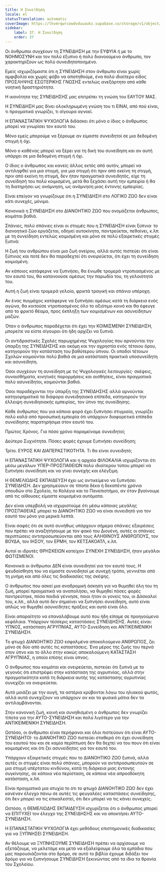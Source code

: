 ```yaml
---
title: Η Συνείδηση
locale: el
statusTranslation: automatic
coverImage: https://lhvmrqwrcowdvduuaukz.supabase.co/storage/v1/object/public/strapi-uploads/small_cover-educacion-fundamental.webp-2d51a7828a2b1309555be27f7e2a61a0.webp
sidebar:
    label: 37. Η Συνείδηση
    order: 37
---
```

Οι άνθρωποι συγχέουν τη ΣΥΝΕΙΔΗΣΗ με την ΕΥΦΥΙΑ ή με το ΝΟΗΜΟΣΥΝΗ και τον πολύ έξυπνο ή πολύ διανοούμενο άνθρωπο, τον χαρακτηρίζουν ως πολύ συνειδητοποιημένο.

Εμείς ισχυριζόμαστε ότι η ΣΥΝΕΙΔΗΣΗ στον άνθρωπο είναι χωρίς αμφιβολία και χωρίς φόβο να απατηθούμε, ένα πολύ ιδιαίτερο είδος ΠΡΟΣΛΗΨΗΣ ΕΣΩΤΕΡΙΚΗΣ ΓΝΩΣΗΣ εντελώς ανεξάρτητο από κάθε νοητική δραστηριότητα.

Η ικανότητα της ΣΥΝΕΙΔΗΣΗΣ μας επιτρέπει τη γνώση του ΕΑΥΤΟΥ ΜΑΣ.

Η ΣΥΝΕΙΔΗΣΗ μας δίνει ολοκληρωμένη γνώση του τι ΕΙΝΑΙ, από πού είναι, τι πραγματικά γνωρίζει, τι σίγουρα αγνοεί.

Η ΕΠΑΝΑΣΤΑΤΙΚΗ ΨΥΧΟΛΟΓΙΑ διδάσκει ότι μόνο ο ίδιος ο άνθρωπος μπορεί να γνωρίσει τον εαυτό του.

Μόνο εμείς μπορούμε να ξέρουμε αν είμαστε συνειδητοί σε μια δεδομένη στιγμή ή όχι.

Μόνο ο καθένας μπορεί να ξέρει για τη δική του συνείδηση και αν αυτή υπάρχει σε μια δεδομένη στιγμή ή όχι.

Ο ίδιος ο άνθρωπος και κανείς άλλος εκτός από αυτόν, μπορεί να αντιληφθεί για μια στιγμή, για μια στιγμή ότι πριν από εκείνη τη στιγμή, πριν από εκείνη τη στιγμή, δεν ήταν πραγματικά συνειδητός, είχε τη συνείδησή του πολύ κοιμισμένη, μετά θα ξεχάσει αυτή την εμπειρία ή θα τη διατηρήσει ως ανάμνηση, ως ανάμνηση μιας έντονης εμπειρίας.

Είναι επείγον να γνωρίζουμε ότι η ΣΥΝΕΙΔΗΣΗ στο ΛΟΓΙΚΟ ΖΩΟ δεν είναι κάτι συνεχές, μόνιμο.

Κανονικά η ΣΥΝΕΙΔΗΣΗ στο ΔΙΑΝΟΗΤΙΚΟ ΖΩΟ που ονομάζεται άνθρωπος, κοιμάται βαθιά.

Σπάνιες, πολύ σπάνιες είναι οι στιγμές που η ΣΥΝΕΙΔΗΣΗ είναι ξύπνια· το διανοητικό ζώο εργάζεται, οδηγεί αυτοκίνητα, παντρεύεται, πεθαίνει, κ.λπ. με τη συνείδηση εντελώς κοιμισμένη και μόνο σε πολύ εξαιρετικές στιγμές ξυπνά:

Η ζωή του ανθρώπου είναι μια ζωή ονείρου, αλλά αυτός πιστεύει ότι είναι ξύπνιος και ποτέ δεν θα παραδεχτεί ότι ονειρεύεται, ότι έχει τη συνείδηση κοιμισμένη.

Αν κάποιος κατάφερνε να ξυπνήσει, θα ένιωθε τρομερά ντροπιασμένος με τον εαυτό του, θα κατανοούσε αμέσως την παρωδία του, τη γελοιότητά του.

Αυτή η ζωή είναι τρομερά γελοία, φρικτά τραγική και σπάνια υπέροχη.

Αν ένας πυγμάχος κατάφερνε να ξυπνήσει αμέσως κατά τη διάρκεια ενός αγώνα, θα κοιτούσε ντροπιασμένος όλο το αξιότιμο κοινό και θα έφευγε από το φρικτό θέαμα, προς έκπληξη των κοιμισμένων και ασυνείδητων μαζών.

Όταν ο άνθρωπος παραδέχεται ότι έχει την ΚΟΙΜΙΣΜΕΝΗ ΣΥΝΕΙΔΗΣΗ, μπορείτε να είστε σίγουροι ότι ήδη αρχίζει να ξυπνά.

Οι αντιδραστικές Σχολές παρωχημένης Ψυχολογίας που αρνούνται την ύπαρξη της ΣΥΝΕΙΔΗΣΗΣ και ακόμη και την αχρηστία ενός τέτοιου όρου, κατηγορούν την κατάσταση του βαθύτερου ύπνου. Οι οπαδοί τέτοιων Σχολών κοιμούνται πολύ βαθιά σε μια κατάσταση πρακτικά υποσυνείδητη και ασυνείδητη.

Όσοι συγχέουν τη συνείδηση με τις Ψυχολογικές λειτουργίες· σκέψεις, συναισθήματα, κινητικές παρορμήσεις και αισθήσεις, είναι πραγματικά πολύ ασυνείδητοι, κοιμούνται βαθιά.

Όσοι παραδέχονται την ύπαρξη της ΣΥΝΕΙΔΗΣΗΣ αλλά αρνούνται κατηγορηματικά τα διάφορα συνειδησιακά επίπεδα, κατηγορούν την έλλειψη συνειδησιακής εμπειρίας, τον ύπνο της συνείδησης.

Κάθε άνθρωπος που για κάποια φορά έχει ξυπνήσει στιγμιαία, γνωρίζει πολύ καλά από προσωπική εμπειρία ότι υπάρχουν διαφορετικά επίπεδα συνείδησης παρατηρήσιμα στον εαυτό του.

Πρώτος Χρόνος. Για πόσο χρόνο παραμείναμε συνειδητοί;

Δεύτερο Συχνότητα. Πόσες φορές έχουμε ξυπνήσει συνείδηση;

Τρίτο. ΕΥΡΟΣ ΚΑΙ ΔΙΑΠΕΡΑΣΤΙΚΟΤΗΤΑ. Τι θα είναι συνειδητό;

Η ΕΠΑΝΑΣΤΑΤΙΚΗ ΨΥΧΟΛΟΓΙΑ και η αρχαία ΦΙΛΟΚΑΛΙΑ ισχυρίζονται ότι μέσω μεγάλων ΥΠΕΡ-ΠΡΟΣΠΑΘΕΙΩΝ πολύ ιδιαίτερου τύπου μπορεί να ξυπνήσει συνείδηση και να γίνει συνεχής και ελέγξιμη.

Η ΘΕΜΕΛΙΩΔΗΣ ΕΚΠΑΙΔΕΥΣΗ έχει ως αντικείμενο να ξυπνήσει ΣΥΝΕΙΔΗΣΗ. Δεν χρησιμεύουν σε τίποτα δέκα ή δεκαπέντε χρόνια σπουδών στο Σχολείο, το Κολέγιο και το Πανεπιστήμιο, αν όταν βγαίνουμε από τις αίθουσες είμαστε κοιμισμένα αυτόματα.

Δεν είναι υπερβολή να ισχυριστούμε ότι μέσω κάποιας μεγάλης ΠΡΟΣΠΑΘΕΙΑΣ μπορεί το ΔΙΑΝΟΗΤΙΚΟ ΖΩΟ να είναι συνειδητό για τον εαυτό του μόνο για μερικά λεπτά.

Είναι σαφές ότι σε αυτό συνήθως υπάρχουν σήμερα σπάνιες εξαιρέσεις που πρέπει να αναζητήσουμε με τον φακό του Διογένη, αυτές οι σπάνιες περιπτώσεις αντιπροσωπεύονται από τους ΑΛΗΘΙΝΟΥΣ ΑΝΘΡΩΠΟΥΣ, τον ΒΟΥΔΑ, τον ΙΗΣΟΥ, τον ΕΡΜΗ, τον ΚΕΤΣΑΚΟΑΤΛ, κ.λπ.

Αυτοί οι ιδρυτές ΘΡΗΣΚΕΙΩΝ κατείχαν ΣΥΝΕΧΗ ΣΥΝΕΙΔΗΣΗ, ήταν μεγάλοι ΦΩΤΙΣΜΕΝΟΙ.

Κανονικά οι άνθρωποι ΔΕΝ είναι συνειδητοί για τον εαυτό τους. Η ψευδαίσθηση του να είμαστε συνειδητοί με συνεχή τρόπο, γεννιέται από τη μνήμη και από όλες τις διαδικασίες της σκέψης.

Ο άνθρωπος που ασκεί μια αναδρομική άσκηση για να θυμηθεί όλη του τη ζωή, μπορεί πραγματικά να αναπολήσει, να θυμηθεί πόσες φορές παντρεύτηκε, πόσα παιδιά γέννησε, ποιοι ήταν οι γονείς του, οι Δάσκαλοί του, κ.λπ., αλλά αυτό δεν σημαίνει να ξυπνήσει συνείδηση, αυτό είναι απλώς να θυμηθεί ασυνείδητες πράξεις και αυτό είναι όλο.

Είναι απαραίτητο να επαναλάβουμε αυτό που ήδη είπαμε σε προηγούμενα κεφάλαια. Υπάρχουν τέσσερις καταστάσεις ΣΥΝΕΙΔΗΣΗΣ. Αυτές είναι: ΥΠΝΟΣ, κατάσταση ΑΓΡΥΠΝΙΑΣ, ΑΥΤΟ-Συνείδηση και ΑΝΤΙΚΕΙΜΕΝΙΚΗ ΣΥΝΕΙΔΗΣΗ.

Το φτωχό ΔΙΑΝΟΗΤΙΚΟ ΖΩΟ εσφαλμένα αποκαλούμενο ΑΝΘΡΩΠΟΣ, ζει μόνο σε δύο από αυτές τις καταστάσεις. Ένα μέρος της ζωής του περνά στον ύπνο και το άλλο στην κακώς αποκαλούμενη ΚΑΤΑΣΤΑΣΗ ΑΓΡΥΠΝΙΑΣ, η οποία επίσης είναι ύπνος.

Ο άνθρωπος που κοιμάται και ονειρεύεται, πιστεύει ότι ξυπνά με το γεγονός ότι επιστρέφει στην κατάσταση της αγρυπνίας, αλλά στην πραγματικότητα κατά τη διάρκεια αυτής της κατάστασης αγρυπνίας συνεχίζει να ονειρεύεται.

Αυτό μοιάζει με την αυγή, τα αστέρια κρύβονται λόγω του ηλιακού φωτός, αλλά αυτά συνεχίζουν να υπάρχουν αν και τα φυσικά μάτια δεν τα αντιλαμβάνονται.

Στην κανονική ζωή, κοινή και συνηθισμένη ο άνθρωπος δεν γνωρίζει τίποτα για την ΑΥΤΟ-ΣΥΝΕΙΔΗΣΗ και πολύ λιγότερο για την ΑΝΤΙΚΕΙΜΕΝΙΚΗ ΣΥΝΕΙΔΗΣΗ.

Ωστόσο, οι άνθρωποι είναι περήφανοι και όλοι πιστεύουν ότι είναι ΑΥΤΟ-ΣΥΝΕΙΔΗΤΟΙ· το ΔΙΑΝΟΗΤΙΚΟ ΖΩΟ πιστεύει σταθερά ότι έχει συνείδηση του εαυτού του και σε καμία περίπτωση δεν θα δεχτεί να του πουν ότι είναι κοιμισμένος και ότι ζει ασυνείδητος για τον εαυτό του.

Υπάρχουν εξαιρετικές στιγμές που το ΔΙΑΝΟΗΤΙΚΟ ΖΩΟ ξυπνά, αλλά αυτές οι στιγμές είναι πολύ σπάνιες, μπορούν να αντιπροσωπευτούν σε μια στιγμή υπέρτατου κινδύνου, κατά τη διάρκεια μιας έντονης συγκίνησης, σε κάποια νέα περίσταση, σε κάποια νέα απροσδόκητη κατάσταση, κ.λπ.

Είναι πραγματικά μια ατυχία το ότι το φτωχό ΔΙΑΝΟΗΤΙΚΟ ΖΩΟ δεν έχει κανέναν έλεγχο πάνω σε αυτές τις φευγαλέες καταστάσεις συνείδησης, ότι δεν μπορεί να τις επικαλεστεί, ότι δεν μπορεί να τις κάνει συνεχείς.

Ωστόσο, η ΘΕΜΕΛΙΩΔΗΣ ΕΚΠΑΙΔΕΥΣΗ ισχυρίζεται ότι ο άνθρωπος μπορεί να ΕΠΙΤΥΧΕΙ τον έλεγχο της ΣΥΝΕΙΔΗΣΗΣ και να αποκτήσει ΑΥΤΟ-ΣΥΝΕΙΔΗΣΗ.

Η ΕΠΑΝΑΣΤΑΤΙΚΗ ΨΥΧΟΛΟΓΙΑ έχει μεθόδους επιστημονικές διαδικασίες για να ΞΥΠΝΗΣΕΙ ΣΥΝΕΙΔΗΣΗ.

Αν θέλουμε να ΞΥΠΝΗΣΟΥΜΕ ΣΥΝΕΙΔΗΣΗ πρέπει να αρχίσουμε να εξετάζουμε, να μελετάμε και μετά να εξαλείψουμε όλα τα εμπόδια που μας παρουσιάζονται στο δρόμο, σε αυτό το βιβλίο έχουμε διδάξει τον δρόμο για να ξυπνήσουμε ΣΥΝΕΙΔΗΣΗ ξεκινώντας από τα ίδια τα θρανία του Σχολείου.

